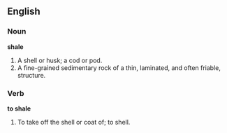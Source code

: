 ==English==

===Noun===

'''shale'''

#A shell or husk; a cod or pod.
#A fine-grained sedimentary rock of a thin, laminated, and often friable, structure.

===Verb===

'''to shale'''

#To take off the shell or coat of; to shell.